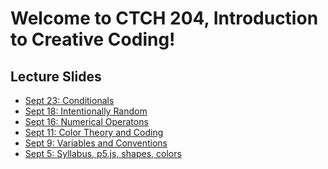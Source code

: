 # Welcome to CTCH 204, Introduction to Creative Coding!

## Lecture Slides

* [Sept 23: Conditionals](/conditionals)
* [Sept 18: Intentionally Random](/intentionally-random)
* [Sept 16: Numerical Operatons](/numbers)
* [Sept 11: Color Theory and Coding](/color) 
* [Sept 9: Variables and Conventions](/variables-conventions)
* [Sept 5: Syllabus, p5.js, shapes, colors](/getting-started)

